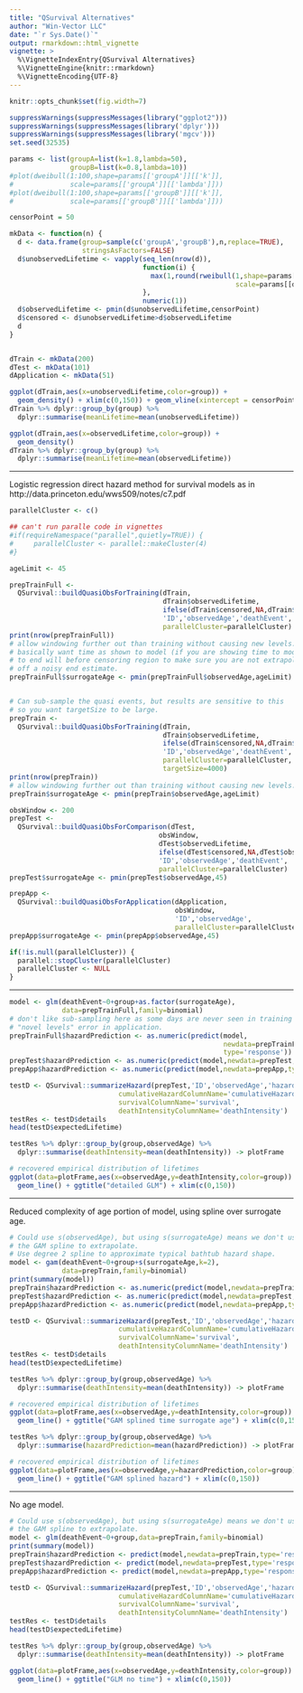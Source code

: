 ```yaml
---
title: "QSurvival Alternatives"
author: "Win-Vector LLC"
date: "`r Sys.Date()`"
output: rmarkdown::html_vignette
vignette: >
  %\VignetteIndexEntry{QSurvival Alternatives}
  %\VignetteEngine{knitr::rmarkdown}
  %\VignetteEncoding{UTF-8}
---
```


```r
knitr::opts_chunk$set(fig.width=7)
```

```r
suppressWarnings(suppressMessages(library("ggplot2")))
suppressWarnings(suppressMessages(library('dplyr')))
suppressWarnings(suppressMessages(library('mgcv')))
set.seed(32535)

params <- list(groupA=list(k=1.8,lambda=50),
               groupB=list(k=0.8,lambda=10))
#plot(dweibull(1:100,shape=params[['groupA']][['k']],
#              scale=params[['groupA']][['lambda']]))
#plot(dweibull(1:100,shape=params[['groupB']][['k']],
#              scale=params[['groupB']][['lambda']]))

censorPoint = 50

mkData <- function(n) {
  d <- data.frame(group=sample(c('groupA','groupB'),n,replace=TRUE),
                  stringsAsFactors=FALSE)
  d$unobservedLifetime <- vapply(seq_len(nrow(d)),
                                 function(i) {
                                   max(1,round(rweibull(1,shape=params[[d[i,'group']]][['k']],
                                                        scale=params[[d[i,'group']]][['lambda']])))
                                 },
                                 numeric(1))
  d$observedLifetime <- pmin(d$unobservedLifetime,censorPoint)
  d$censored <- d$unobservedLifetime>d$observedLifetime
  d
}


dTrain <- mkData(200)
dTest <- mkData(101)
dApplication <- mkData(51)

ggplot(dTrain,aes(x=unobservedLifetime,color=group)) +
  geom_density() + xlim(c(0,150)) + geom_vline(xintercept = censorPoint)
dTrain %>% dplyr::group_by(group) %>%
  dplyr::summarise(meanLifetime=mean(unobservedLifetime))

ggplot(dTrain,aes(x=observedLifetime,color=group)) +
  geom_density() 
dTrain %>% dplyr::group_by(group) %>%
  dplyr::summarise(meanLifetime=mean(observedLifetime))
```


*****

Logistic regression direct hazard method for survival models as in http://data.princeton.edu/wws509/notes/c7.pdf 

```r
parallelCluster <- c()

## can't run paralle code in vignettes
#if(requireNamespace("parallel",quietly=TRUE)) {
#     parallelCluster <- parallel::makeCluster(4)
#}

ageLimit <- 45

prepTrainFull <- 
  QSurvival::buildQuasiObsForTraining(dTrain,
                                      dTrain$observedLifetime,
                                      ifelse(dTrain$censored,NA,dTrain$observedLifetime),
                                      'ID','observedAge','deathEvent',
                                      parallelCluster=parallelCluster)
print(nrow(prepTrainFull))
# allow windowing further out than training without causing new levels.
# basically want time as shown to model (if you are showing time to mode)
# to end will before censoring region to make sure you are not extrapolating
# off a noisy end estimate.
prepTrainFull$surrogateAge <- pmin(prepTrainFull$observedAge,ageLimit)


# Can sub-sample the quasi events, but results are sensitive to this
# so you want targetSize to be large.
prepTrain <- 
  QSurvival::buildQuasiObsForTraining(dTrain,
                                      dTrain$observedLifetime,
                                      ifelse(dTrain$censored,NA,dTrain$observedLifetime),
                                      'ID','observedAge','deathEvent',
                                      parallelCluster=parallelCluster,
                                      targetSize=4000)
print(nrow(prepTrain))
# allow windowing further out than training without causing new levels.
prepTrain$surrogateAge <- pmin(prepTrain$observedAge,ageLimit)

obsWindow <- 200
prepTest <- 
  QSurvival::buildQuasiObsForComparison(dTest,
                                     obsWindow,
                                     dTest$observedLifetime,
                                     ifelse(dTest$censored,NA,dTest$observedLifetime),
                                     'ID','observedAge','deathEvent',
                                     parallelCluster=parallelCluster)
prepTest$surrogateAge <- pmin(prepTest$observedAge,45)

prepApp <- 
  QSurvival::buildQuasiObsForApplication(dApplication,
                                         obsWindow,
                                         'ID','observedAge',
                                         parallelCluster=parallelCluster)
prepApp$surrogateAge <- pmin(prepApp$observedAge,45)

if(!is.null(parallelCluster)) {
  parallel::stopCluster(parallelCluster)
  parallelCluster <- NULL
}

```

*****


```r
model <- glm(deathEvent~0+group+as.factor(surrogateAge),
             data=prepTrainFull,family=binomial)
# don't like sub-sampling here as some days are never seen in training causing
# "novel levels" error in application.
prepTrainFull$hazardPrediction <- as.numeric(predict(model,
                                                     newdata=prepTrainFull,
                                                     type='response'))
prepTest$hazardPrediction <- as.numeric(predict(model,newdata=prepTest,type='response'))
prepApp$hazardPrediction <- as.numeric(predict(model,newdata=prepApp,type='response'))

testD <- QSurvival::summarizeHazard(prepTest,'ID','observedAge','hazardPrediction',
                           cumulativeHazardColumnName='cumulativeHazard',
                           survivalColumnName='survival',
                           deathIntensityColumnName='deathIntensity') 
testRes <- testD$details
head(testD$expectedLifetime)

testRes %>% dplyr::group_by(group,observedAge) %>%
  dplyr::summarise(deathIntensity=mean(deathIntensity)) -> plotFrame

# recovered empirical distribution of lifetimes
ggplot(data=plotFrame,aes(x=observedAge,y=deathIntensity,color=group)) + 
  geom_line() + ggtitle("detailed GLM") + xlim(c(0,150))

```

*****

Reduced complexity of age portion of model, using spline over surrogate age.

```r
# Could use s(observedAge), but using s(surrogateAge) means we don't use
# the GAM spline to extrapolate.
# Use degree 2 spline to approximate typical bathtub hazard shape.
model <- gam(deathEvent~0+group+s(surrogateAge,k=2),
             data=prepTrain,family=binomial)
print(summary(model))
prepTrain$hazardPrediction <- as.numeric(predict(model,newdata=prepTrain,type='response'))
prepTest$hazardPrediction <- as.numeric(predict(model,newdata=prepTest,type='response'))
prepApp$hazardPrediction <- as.numeric(predict(model,newdata=prepApp,type='response'))

testD <- QSurvival::summarizeHazard(prepTest,'ID','observedAge','hazardPrediction',
                           cumulativeHazardColumnName='cumulativeHazard',
                           survivalColumnName='survival',
                           deathIntensityColumnName='deathIntensity') 
testRes <- testD$details
head(testD$expectedLifetime)

testRes %>% dplyr::group_by(group,observedAge) %>%
  dplyr::summarise(deathIntensity=mean(deathIntensity)) -> plotFrame

# recovered empirical distribution of lifetimes
ggplot(data=plotFrame,aes(x=observedAge,y=deathIntensity,color=group)) + 
  geom_line() + ggtitle("GAM splined time surrogate age") + xlim(c(0,150))

testRes %>% dplyr::group_by(group,observedAge) %>%
  dplyr::summarise(hazardPrediction=mean(hazardPrediction)) -> plotFrame

# recovered empirical distribution of lifetimes
ggplot(data=plotFrame,aes(x=observedAge,y=hazardPrediction,color=group)) + 
  geom_line() + ggtitle("GAM splined hazard") + xlim(c(0,150))
```


*****


No age model.

```r
# Could use s(observedAge), but using s(surrogateAge) means we don't use
# the GAM spline to extrapolate.
model <- glm(deathEvent~0+group,data=prepTrain,family=binomial)
print(summary(model))
prepTrain$hazardPrediction <- predict(model,newdata=prepTrain,type='response')
prepTest$hazardPrediction <- predict(model,newdata=prepTest,type='response')
prepApp$hazardPrediction <- predict(model,newdata=prepApp,type='response')

testD <- QSurvival::summarizeHazard(prepTest,'ID','observedAge','hazardPrediction',
                           cumulativeHazardColumnName='cumulativeHazard',
                           survivalColumnName='survival',
                           deathIntensityColumnName='deathIntensity') 
testRes <- testD$details
head(testD$expectedLifetime)

testRes %>% dplyr::group_by(group,observedAge) %>%
  dplyr::summarise(deathIntensity=mean(deathIntensity)) -> plotFrame

ggplot(data=plotFrame,aes(x=observedAge,y=deathIntensity,color=group)) + 
  geom_line() + ggtitle("GLM no time") + xlim(c(0,150))
```





